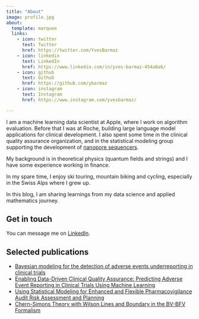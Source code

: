 ```yaml
---
title: "About"
image: profile.jpg
about:
  template: marquee
  links:
    - icon: twitter
      text: Twitter
      href: https://twitter.com/YvesBarmaz
    - icon: linkedin
      text: LinkedIn
      href: https://www.linkedin.com/in/yves-barmaz-454a8a6/
    - icon: github
      text: Github
      href: https://github.com/ybarmaz
    - icon: instagram
      text: Instagram
      href: https://www.instagram.com/yvesbarmaz/

---
```


I am a machine learning data scientist at Apple, where I work on algorithm evaluation. Before that I was at Roche, building large language model applications for clinical development. I also spent some time in the clinical quality assurance organization, and in the statistical modeling group supporting the development of [nanopore sequencers](https://sequencing.roche.com/global/en/home.html).

My background is in theoretical physics (quantum fields and strings) and I have some experience working in finance.

In my spare time, I enjoy ski touring, mountain biking and cycling, especially in the Swiss Alps where I grew up.

In this blog, I am sharing learnings from my data science and applied mathematics journey.
  
## Get in touch
You can message me on [LinkedIn](https://www.linkedin.com/in/yves-barmaz-454a8a6/).

## Selected publications
- [Bayesian modeling for the detection of adverse events underreporting in clinical trials](https://link.springer.com/article/10.1007/s40264-021-01094-8)
- [Enabling Data-Driven Clinical Quality Assurance: Predicting Adverse Event Reporting in Clinical Trials Using Machine Learning](https://link.springer.com/article/10.1007/s40264-019-00831-4)
- [Using Statistical Modeling for Enhanced and Flexible Pharmacovigilance Audit Risk Assessment and Planning](https://link.springer.com/article/10.1007/s43441-020-00205-4)
- [Chern-Simons Theory with Wilson Lines and Boundary in the BV-BFV Formalism](https://www.sciencedirect.com/science/article/pii/S0393044013000132)
